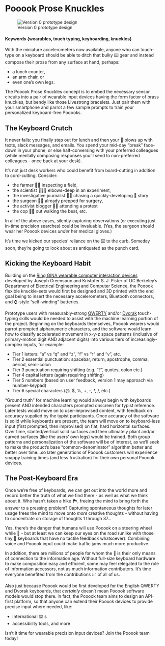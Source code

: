 # Pooook Prose Knuckles {#Pooook-Prose-Knuckles-like-brass-knuckles-for-the-information-age}

![Version 0 prototype design](https://github.com/w201rdada/portfolio-jendatx/blob/master/Pooook_proto_Tinkercad.png)

#### Keywords {wearables, touch typing, keyboarding, knuckles}

 With the miniature accelerometers now available, anyone who can touch-type on a keyboard should be able to ditch that bulky ⌨️ gear and instead compose their prose from any surface at hand, perhaps:

  * a lunch counter,
  * an arm chair, or
  * even one's own legs.

  The Pooook Prose Knuckles concept is to embed the necessary sensor circuits into a pair of wearable input devices having the form factor of brass knuckles, but bendy like those Livestrong bracelets. Just pair them with your smartphone and parrot a few sample prompts to train your personalized keyboard-free Pooooks.

## The Keyboard Crutch

It never fails: you finally step out for lunch and then your 📱 blows up with texts, slack messages, and emails. You spend your mid-day "break" face-down in your phone, or else half-conversing with your preferred colleagues (while mentally composing responses you'll send to non-preferred colleagues - once back at your desk).

It's not just desk workers who could benefit from board-cutting in addition to cord-cutting. Consider:

* the farmer 👨‍🌾 inspecting a field,
* the scientist 👨🏾‍🔬 elbows-deep in an experiment,
* the investigative journalist 🕵️‍♀️ chasing a quickly-developing 📰 story
* the surgeon 👩‍⚕️ already prepped for surgery,
* the activist blogger 🧕🏽 attending a protest
* the cop 👮🏽 out walking the beat, etc.

In all of the above cases, silently capturing observations (or executing just-in-time precision searches) could be invaluable. (Yes, the surgeon should wear her Pooook devices *under* her medical gloves.)

It's time we kicked our species' reliance on the ⌨️  to the curb. Someday soon, they're going to look about as antiquated as the punch card.

## Kicking the Keyboard Habit

Building on the [Ring GINA wearable computer interaction devices](/http://www-bsac.eecs.berkeley.edu/publications/search/send_publication_pdf2client.php?pubID=1381271517) developed by Joseph Greenspun and Kristofer S. J. Pister of UC Berkeley's Department of Electrical Engineering and Computer Science, the Pooook flexible knuckle-sets would first be designed and 3D printed with the end goal being to insert the necessary accelerometers, Bluetooth connectors, and ⌚-style "self-winding" batteries.

Prototype users with measurably-strong [QWERTY](https://en.wikipedia.org/wiki/QWERTY) and/or [Dvorak](https://en.wikipedia.org/wiki/Dvorak_Simplified_Keyboard) touch-typing skills would be needed to assist with the machine learning portion of the project. Beginning on the keyboards themselves, Pooook wearers would parrot prompted alphanumeric characters, and the software would learn how to classify accelerated movement in x-y-z space patterns (inclusive of primary-motion digit AND adjacent digits) into various tiers of increasingly-complex inputs, for example:

 * Tier 1 letters: "a" vs "q" and "z", "f" vs "r" and "v", etc.
 * Tier 2 essential punctuation: spacebar, return, apostrophe, comma, period, semi-colon
 * Tier 3 punctuation requiring shifting (e.g. "?", quotes, colon etc.)
 * Tier 4 capital letters (again requiring shifting)
 * Tier 5 numbers (based on user feedback, version 1 may approach via number-keypad)
 * Tier 6 special characters (@, $, %, +, -, \*, /, etc.)

 "Ground truth" for machine learning would always begin with keyboards present AND intended characters prompted onscreen for typist reference. Later tests would move on to user-improvised content, with feedback on accuracy supplied by the typist participants. Once accuracy of the software is solid while keyboards are present, the team will move on to keyboard-less input (first prompted, then improvised) on flat, hard horizontal surfaces. Over time, slanted/vertical solid surfaces and then ultimately pliant and/or curved surfaces (like the users' own legs) would be trained. Both group patterns and personalization of the software will be of interest, as we'll seek to make the product's base "common-denominator" algorithm better and better over time...so later generations of Pooook customers will experience snappy training times (and less frustration) for their own personal Pooook devices.   

## The Post-Keyboard Era

Once we're free of keyboards, we can get out into the world more and record better the truth of what we find there - as well as what we think about it. Who hasn't taken a hike 🏞️, freeing the mind to bring forth the answer to a pressing problem? Capturing spontaneous thoughts for later usage frees the mind to move onto *more* creative thoughts - without having to concentrate on storage of thoughts 1 through 37...

Yes, there's the danger that humans will use Pooook on a steering wheel while 🚗 - but at least we can keep our eyes on the road (unlike with those tiny 📱  keyboards that have no tactile feedback whatsoever). Combining voice and Pooook input could make traffic jams much more productive.

In addition, there are millions of people for whom the 📱 is their only means of connection to the information age. Without full-size keyboard hardware to make composition easy and efficient, some may feel relegated to the role of information accessors, not as much information contributors. It's time everyone benefited from the contributions 📈 of all of us.

Also just because Pooook would be first developed for the English QWERTY and Dvorak keyboards, that *certainly* doesn't mean Pooook software models would stop there. In fact, the Pooook team aims to design an API-first platform, so that anyone can extend their Pooook devices to provide precise input where needed, like:

 * international ⌨️ s
 * accessibility tools, and more

Isn't it time for wearable precision input devices? Join the Pooook team today!

